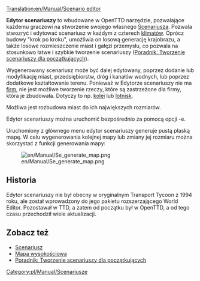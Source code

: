 [[Translation:en/Manual/Scenario editor]]
{{pl/Spis treści}}

'''Edytor scenariuszy''' to wbudowane w OpenTTD narzędzie, pozwalające każdemu graczowi na stworzenie swojego własnego [[pl/Archive/Manual/Scenariusz|Scenariusza]]. Pozwala stwozryć i edytować scenariusz w każdym z czterech [[pl/Manual/Klimat|klimatów]]. Oprócz budowy "krok po kroku", umożliwia on losową generację krajobrazu, a także losowe rozmieszczenie miast i gałęzi przemysłu, co pozwala na stosunkowo łatwe i szybkie tworzenie scenariuszy ([https://openttd-polska.pl/Thread-Jak-stworzy%C4%87-w%C5%82asn%C4%85-map%C4%99-scenariusz-edytor-scenariuszy-dla-pocz%C4%85tkuj%C4%85cych Poradnik: Tworzenie scenariuszy dla początkujących]).

Wygenerowany scenariusz może być dalej edytowany, poprzez dodanie lub modyfikację miast, przedsiębiorstw, dróg i kanałów wodnych, lub poprzez dodatkowe kształtowanie terenu. Ponieważ w Edytorze scenariuszy nie ma [[pl/Manual/Firma transportowa|firm]], nie jest możliwe tworzenie rzeczy, które są zastrzeżone dla firmy, która je zbudowała. Dotyczy to np. [[pl/Manual/Linie kolejowe|kolei]] lub [[pl/Lotnisko|lotnisk]].

Możliwa jest rozbudowa miast do ich największych rozmiarów. 

Edytor scenariuszy można uruchomić bezpośrednio za pomocą opcji -e.

Uruchomiony z głównego menu edytor scenariuszy generuje pustą płaską mapę. W celu wygenerowania kolejnej mapy lub zmiany jej rozmiaru można skorzystać z funkcji generowania mapy:

[[File:en/Manual/Se generate map.png]]

==Historia==
Edytor scenariuszy nie był obecny w oryginalnym Transport Tycoon z 1994 roku, ale został wprowadzony do jego pakietu rozszerzającego World Editor. Pozostawał w TTD, a zatem od początku był w OpenTTD, a od tego czasu przechodził wiele aktualizacji.

==Zobacz też==
* [[pl/Archive/Manual/Scenariusz|Scenariusz]]
* [[pl/Manual/Mapa wysokościowa|Mapa wysokościowa]]
* [https://openttd-polska.pl/Thread-Jak-stworzy%C4%87-w%C5%82asn%C4%85-map%C4%99-scenariusz-edytor-scenariuszy-dla-pocz%C4%85tkuj%C4%85cych Poradnik: Tworzenie scenariuszy dla początkujących]

[[Category:pl/Manual/Scenariusze]]